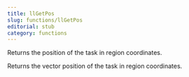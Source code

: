 ```yaml
---
title: llGetPos
slug: functions/llGetPos
editorial: stub
category: functions
---
```


<LSLFunction
	name="llGetPos"
	returnType="vector"
/>

Returns the position of the task in region coordinates.

Returns the vector position of the task in region coordinates.
